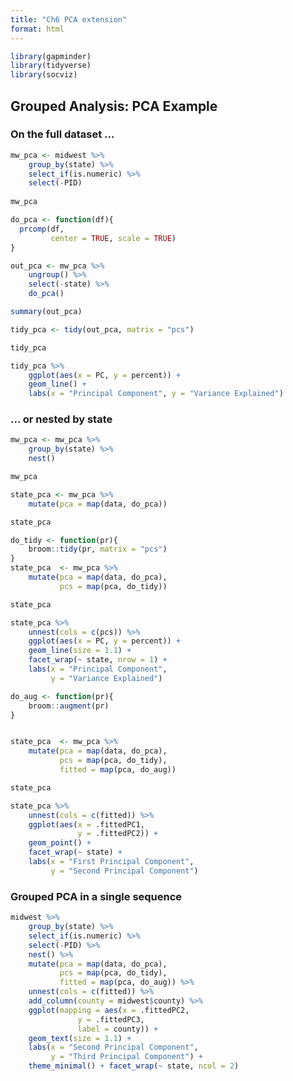 ```yaml
---
title: "Ch6 PCA extension"
format: html
---
```


```r
library(gapminder)
library(tidyverse)
library(socviz)
```

## Grouped Analysis: PCA Example

### On the full dataset ...

```r
mw_pca <- midwest %>%
    group_by(state) %>%
    select_if(is.numeric) %>%
    select(-PID)
    
mw_pca

```

```r
do_pca <- function(df){
  prcomp(df,
         center = TRUE, scale = TRUE)
}

out_pca <- mw_pca %>%
    ungroup() %>%
    select(-state) %>%
    do_pca()

summary(out_pca)

```

```r
tidy_pca <- tidy(out_pca, matrix = "pcs")

tidy_pca
```


```r
tidy_pca %>%
    ggplot(aes(x = PC, y = percent)) +
    geom_line() +
    labs(x = "Principal Component", y = "Variance Explained") 
```


### ... or nested by state

```r
mw_pca <- mw_pca %>%
    group_by(state) %>%
    nest()

mw_pca

```

```r

state_pca <- mw_pca %>% 
    mutate(pca = map(data, do_pca))

state_pca

```


```r
do_tidy <- function(pr){
    broom::tidy(pr, matrix = "pcs")
}
state_pca  <- mw_pca %>%
    mutate(pca = map(data, do_pca),
           pcs = map(pca, do_tidy)) 

state_pca

```


```r

state_pca %>%
    unnest(cols = c(pcs)) %>%
    ggplot(aes(x = PC, y = percent)) +
    geom_line(size = 1.1) +
    facet_wrap(~ state, nrow = 1) +
    labs(x = "Principal Component",
         y = "Variance Explained")

```

```r
do_aug <- function(pr){
    broom::augment(pr)
}


state_pca  <- mw_pca %>%
    mutate(pca = map(data, do_pca),
           pcs = map(pca, do_tidy),
           fitted = map(pca, do_aug)) 

state_pca

```


```r

state_pca %>%
    unnest(cols = c(fitted)) %>%
    ggplot(aes(x = .fittedPC1,
               y = .fittedPC2)) +
    geom_point() +
    facet_wrap(~ state) + 
    labs(x = "First Principal Component", 
         y = "Second Principal Component") 
```

### Grouped PCA in a single sequence

```r

midwest %>%
    group_by(state) %>%
    select_if(is.numeric) %>%
    select(-PID) %>%
    nest() %>%
    mutate(pca = map(data, do_pca),
           pcs = map(pca, do_tidy),
           fitted = map(pca, do_aug)) %>%
    unnest(cols = c(fitted)) %>%
    add_column(county = midwest$county) %>%
    ggplot(mapping = aes(x = .fittedPC2,
               y = .fittedPC3,
               label = county)) +
    geom_text(size = 1.1) +
    labs(x = "Second Principal Component", 
         y = "Third Principal Component") +
    theme_minimal() + facet_wrap(~ state, ncol = 2)

```

